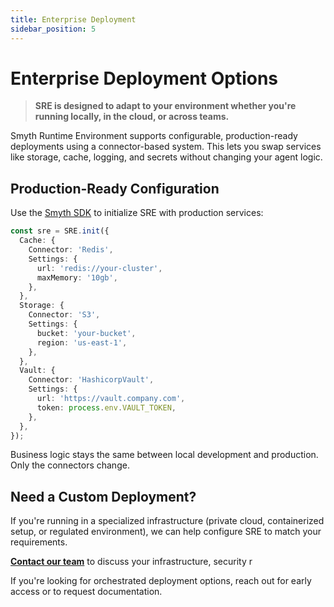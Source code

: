```yaml
---
title: Enterprise Deployment
sidebar_position: 5
---
```


# Enterprise Deployment Options

> **SRE is designed to adapt to your environment whether you're running locally, in the cloud, or across teams.**

Smyth Runtime Environment supports configurable, production-ready deployments using a connector-based system. This lets you swap services like storage, cache, logging, and secrets without changing your agent logic.

## Production-Ready Configuration

Use the [Smyth SDK](/docs/agent-runtime/sdk-guide) to initialize SRE with production services:

```ts
const sre = SRE.init({
  Cache: {
    Connector: 'Redis',
    Settings: {
      url: 'redis://your-cluster',
      maxMemory: '10gb',
    },
  },
  Storage: {
    Connector: 'S3',
    Settings: {
      bucket: 'your-bucket',
      region: 'us-east-1',
    },
  },
  Vault: {
    Connector: 'HashicorpVault',
    Settings: {
      url: 'https://vault.company.com',
      token: process.env.VAULT_TOKEN,
    },
  },
});
```
<InfoCallout title="Environment-aware design"> Business logic stays the same between local development and production. Only the connectors change. </InfoCallout>

## Need a Custom Deployment?

If you're running in a specialized infrastructure (private cloud, containerized setup, or regulated environment), we can help configure SRE to match your requirements.

[**Contact our team**](mailto:enterprise@smythos.com) to discuss your infrastructure, security r

<WarningCallout title="Kubernetes, Docker, or Helm?"> If you're looking for orchestrated deployment options, reach out for early access or to request documentation. </WarningCallout> 
